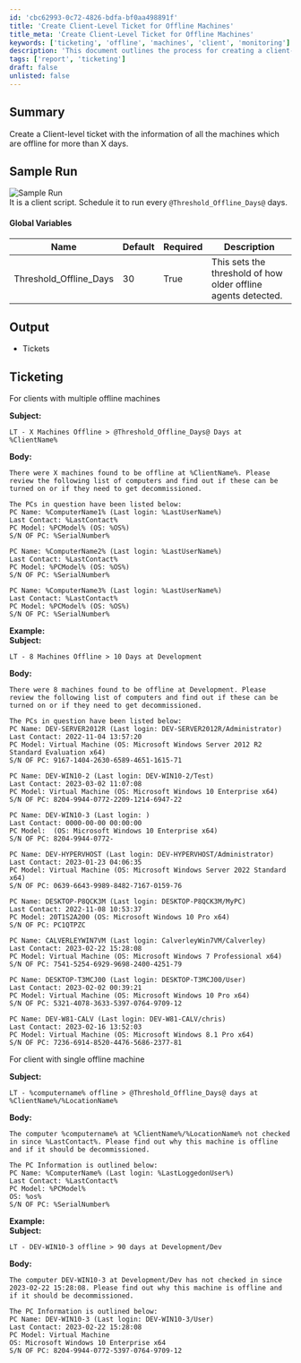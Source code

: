 ```yaml
---
id: 'cbc62993-0c72-4826-bdfa-bf0aa498891f'
title: 'Create Client-Level Ticket for Offline Machines'
title_meta: 'Create Client-Level Ticket for Offline Machines'
keywords: ['ticketing', 'offline', 'machines', 'client', 'monitoring']
description: 'This document outlines the process for creating a client-level ticket that includes information about all machines that have been offline for more than a specified number of days. It provides a template for the ticket subject and body, ensuring that clients are informed about their offline machines and can take appropriate action.'
tags: ['report', 'ticketing']
draft: false
unlisted: false
---
```

## Summary

Create a Client-level ticket with the information of all the machines which are offline for more than X days.

## Sample Run

![Sample Run](../../../static/img/Offline-Machines-Detection-per-client-Global/image_1.png)  
It is a client script. Schedule it to run every `@Threshold_Offline_Days@` days.

#### Global Variables

| Name                   | Default | Required | Description                                                                                                        |
|------------------------|---------|----------|--------------------------------------------------------------------------------------------------------------------|
| Threshold_Offline_Days | 30      | True     | This sets the threshold of how older offline agents detected.                                                      |

## Output

- Tickets

## Ticketing

For clients with multiple offline machines  

**Subject:**  
```
LT - X Machines Offline > @Threshold_Offline_Days@ Days at %ClientName%
```

**Body:**  
```
There were X machines found to be offline at %ClientName%. Please review the following list of computers and find out if these can be turned on or if they need to get decommissioned.

The PCs in question have been listed below:
PC Name: %ComputerName1% (Last login: %LastUserName%)
Last Contact: %LastContact%
PC Model: %PCModel% (OS: %OS%)
S/N OF PC: %SerialNumber%

PC Name: %ComputerName2% (Last login: %LastUserName%)
Last Contact: %LastContact%
PC Model: %PCModel% (OS: %OS%)
S/N OF PC: %SerialNumber%

PC Name: %ComputerName3% (Last login: %LastUserName%)
Last Contact: %LastContact%
PC Model: %PCModel% (OS: %OS%)
S/N OF PC: %SerialNumber%
```

**Example:**  
**Subject:**  
```
LT - 8 Machines Offline > 10 Days at Development
```
**Body:**  
```
There were 8 machines found to be offline at Development. Please review the following list of computers and find out if these can be turned on or if they need to get decommissioned.

The PCs in question have been listed below:
PC Name: DEV-SERVER2012R (Last login: DEV-SERVER2012R/Administrator)
Last Contact: 2022-11-04 13:57:20
PC Model: Virtual Machine (OS: Microsoft Windows Server 2012 R2 Standard Evaluation x64)
S/N OF PC: 9167-1404-2630-6589-4651-1615-71

PC Name: DEV-WIN10-2 (Last login: DEV-WIN10-2/Test)
Last Contact: 2023-03-02 11:07:08
PC Model: Virtual Machine (OS: Microsoft Windows 10 Enterprise x64)
S/N OF PC: 8204-9944-0772-2209-1214-6947-22

PC Name: DEV-WIN10-3 (Last login: )
Last Contact: 0000-00-00 00:00:00
PC Model:  (OS: Microsoft Windows 10 Enterprise x64)
S/N OF PC: 8204-9944-0772-

PC Name: DEV-HYPERVHOST (Last login: DEV-HYPERVHOST/Administrator)
Last Contact: 2023-01-23 04:06:35
PC Model: Virtual Machine (OS: Microsoft Windows Server 2022 Standard x64)
S/N OF PC: 0639-6643-9989-8482-7167-0159-76

PC Name: DESKTOP-P8QCK3M (Last login: DESKTOP-P8QCK3M/MyPC)
Last Contact: 2022-11-08 10:53:37
PC Model: 20T1S2A200 (OS: Microsoft Windows 10 Pro x64)
S/N OF PC: PC1QTPZC

PC Name: CALVERLEYWIN7VM (Last login: CalverleyWin7VM/Calverley)
Last Contact: 2023-02-22 15:28:08
PC Model: Virtual Machine (OS: Microsoft Windows 7 Professional x64)
S/N OF PC: 7541-5254-6929-9698-2400-4251-79

PC Name: DESKTOP-T3MCJ00 (Last login: DESKTOP-T3MCJ00/User)
Last Contact: 2023-02-02 00:39:21
PC Model: Virtual Machine (OS: Microsoft Windows 10 Pro x64)
S/N OF PC: 5321-4078-3633-5397-0764-9709-12

PC Name: DEV-W81-CALV (Last login: DEV-W81-CALV/chris)
Last Contact: 2023-02-16 13:52:03
PC Model: Virtual Machine (OS: Microsoft Windows 8.1 Pro x64)
S/N OF PC: 7236-6914-8520-4476-5686-2377-81
```

For client with single offline machine  

**Subject:**  
```
LT - %computername% offline > @Threshold_Offline_Days@ days at %ClientName%/%LocationName%
```

**Body:**  
```
The computer %computername% at %ClientName%/%LocationName% not checked in since %LastContact%. Please find out why this machine is offline and if it should be decommissioned.

The PC Information is outlined below:
PC Name: %ComputerName% (Last login: %LastLoggedonUser%)
Last Contact: %LastContact%
PC Model: %PCModel%
OS: %os%
S/N OF PC: %SerialNumber%
```

**Example:**  
**Subject:**  
```
LT - DEV-WIN10-3 offline > 90 days at Development/Dev
```
**Body:**  
```
The computer DEV-WIN10-3 at Development/Dev has not checked in since 2023-02-22 15:28:08. Please find out why this machine is offline and if it should be decommissioned.

The PC Information is outlined below:
PC Name: DEV-WIN10-3 (Last login: DEV-WIN10-3/User)
Last Contact: 2023-02-22 15:28:08
PC Model: Virtual Machine
OS: Microsoft Windows 10 Enterprise x64
S/N OF PC: 8204-9944-0772-5397-0764-9709-12
```











